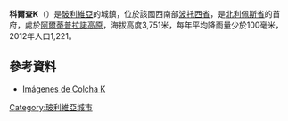 '''科爾查K'''（{{lang-es|Colcha K}}）是[[玻利維亞|玻利維亞]]的城鎮，位於該國西南部[[波托西省|波托西省]]，是[[北利佩斯省|北利佩斯省]]的首府，處於[[阿爾蒂普拉諾高原|阿爾蒂普拉諾高原]]，海拔高度3,751米，每年平均降雨量少於100毫米，2012年人口1,221。

==參考資料==
* [http://www.mancomunidadlipez.com/index.php?option=com_content&view=article&id=59 Imágenes de Colcha K]{{dead link|date=2018年1月 |bot=InternetArchiveBot |fix-attempted=yes }}

{{Bolivia-geo-stub}}
[[Category:玻利維亞城市|Category:玻利維亞城市]]